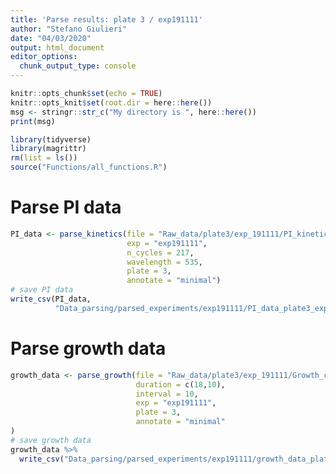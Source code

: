 ```yaml
---
title: 'Parse results: plate 3 / exp191111'
author: "Stefano Giulieri"
date: "04/03/2020"
output: html_document
editor_options: 
  chunk_output_type: console
---
```


```r
knitr::opts_chunk$set(echo = TRUE)
knitr::opts_knit$set(root.dir = here::here())
msg <- stringr::str_c("My directory is ", here::here())
print(msg)
```

```r
library(tidyverse)
library(magrittr)
rm(list = ls())
source("Functions/all_functions.R")
```

# Parse PI data

```r
PI_data <- parse_kinetics(file = "Raw_data/plate3/exp_191111/PI_kinetics/Vananz plate 3 191111 real time cell death n2.xlsx",
                          exp = "exp191111",
                          n_cycles = 217,
                          wavelength = 535,
                          plate = 3,
                          annotate = "minimal")
# save PI data
write_csv(PI_data,
          "Data_parsing/parsed_experiments/exp191111/PI_data_plate3_exp191111.csv")
```


# Parse growth data

```r
growth_data <- parse_growth(file = "Raw_data/plate3/exp_191111/Growth_curves/191110 plate vananz 3 ON Growth n2.xlsx",
                            duration = c(18,10),
                            interval = 10,
                            exp = "exp191111",
                            plate = 3,
                            annotate = "minimal"
)
# save growth data
growth_data %>%
  write_csv("Data_parsing/parsed_experiments/exp191111/growth_data_plate3_exp191111.csv")
```